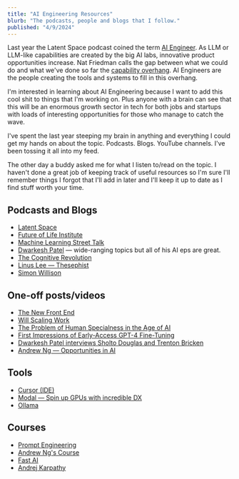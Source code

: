 ```yaml
---
title: "AI Engineering Resources"
blurb: "The podcasts, people and blogs that I follow."
published: "4/9/2024"
---
```


Last year the Latent Space podcast coined the term [AI Engineer](https://www.latent.space/p/ai-engineer). As LLM or LLM-like capabilities are created by the big AI labs, innovative product opportunities increase. Nat Friedman calls the gap between what we could do and what we've done so far the [capability overhang](https://twitter.com/natfriedman/status/1636769905671544832?lang=en). AI Engineers are the people creating the tools and systems to fill in this overhang.

I'm interested in learning about AI Engineering because I want to add this cool shit to things that I'm working on. Plus anyone with a brain can see that this will be an enormous growth sector in tech for both jobs and startups with loads of interesting opportunities for those who manage to catch the wave.

I've spent the last year steeping my brain in anything and everything I could get my hands on about the topic. Podcasts. Blogs. YouTube channels. I've been tossing it all into my feed.

The other day a buddy asked me for what I listen to/read on the topic. I haven't done a great job of keeping track of useful resources so I'm sure I'll remember things I forgot that I'll add in later and I'll keep it up to date as I find stuff worth your time.

## Podcasts and Blogs

* [Latent Space](https://www.latent.space/)
* [Future of Life Institute](https://futureoflife.org/project/future-of-life-institute-podcast/)
* [Machine Learning Street Talk](https://www.youtube.com/c/machinelearningstreettalk)
* [Dwarkesh Patel](https://www.dwarkeshpatel.com/podcast) — wide-ranging topics but all of his AI eps are great.
* [The Cognitive Revolution](https://www.cognitiverevolution.ai/)
* [Linus Lee — Thesephist](https://thesephist.com/)
* [Simon Willison](https://simonwillison.net/)

## One-off posts/videos

* [The New Front End](https://www.joe-blair.com/blog/the-new-front-end)
* [Will Scaling Work](https://www.dwarkeshpatel.com/p/will-scaling-work)
* [The Problem of Human Specialness in the Age of AI](https://scottaaronson.blog/?p=7784)
* [First Impressions of Early-Access GPT-4 Fine-Tuning](https://www.supersimple.io/blog/gpt-4-fine-tuning-early-access)
* [Dwarkesh Patel interviews Sholto Douglas and Trenton Bricken](https://youtu.be/UTuuTTnjxMQ?si=UUaAkPtxeiMi3f_o)
* [Andrew Ng — Opportunities in AI](https://youtu.be/5p248yoa3oE?si=1RmgYAdK-MlltQSw)

## Tools

* [Cursor (IDE)](https://cursor.sh/)
* [Modal — Spin up GPUs with incredible DX](http://modal.com/)
* [Ollama](https://ollama.com/)

## Courses

* [Prompt Engineering](https://www.promptingguide.ai/)
* [Andrew Ng's Course](https://www.deeplearning.ai/)
* [Fast AI](https://www.fast.ai/)
* [Andrej Karpathy](https://www.youtube.com/@AndrejKarpathy)

